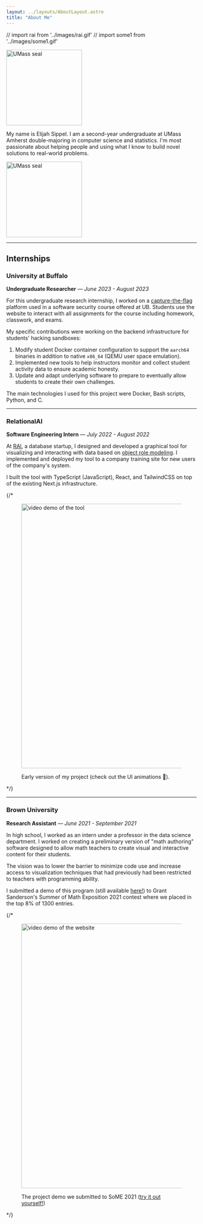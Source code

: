 ```yaml
---
layout: ../layouts/AboutLayout.astro
title: "About Me"
---
```

// import rai from '../images/rai.gif'
// import some1 from '../images/some1.gif'


<img class="hidden md:block float-right rounded-[50%] relative m-0.5 top-[-3rem]" style="border-outside:circle();" src={umass} id="seal" width="200" alt="UMass seal"/>

My name is Elijah Sippel. I am a second-year undergraduate at UMass Amherst double-majoring in computer science and statistics. 
I'm most passionate about helping people and using what I know to build novel solutions to real-world problems. 

<img class="visible md:hidden rounded-[50%] w-[200px]" style="border-outside:circle();" src={umass} id="seal" width="200" alt="UMass seal"/>

---

## Internships

### University at Buffalo
**Undergraduate Researcher** — *June 2023 - August 2023*

For this undergraduate research internship, I worked on a 
<a href="https://en.wikipedia.org/wiki/Capture_the_flag_(cybersecurity)" target="_blank">capture-the-flag</a>
platform used in a software security course offered at UB. Students use the website to interact with
all assignments for the course including homework, classwork, and exams.

My specific contributions were working on the backend infrastructure for students' hacking sandboxes:
1. Modify student Docker container configuration to support the `aarch64` binaries in addition to native `x86_64` (QEMU user space emulation).
2. Implemented new tools to help instructors monitor and collect student activity data to ensure academic honesty.
3. Update and adapt underlying software to prepare to eventually allow students to create their own challenges.

The main technologies I used for this project were Docker, Bash scripts, Python, and C.

---

### RelationalAI
**Software Engineering Intern** — *July 2022 - August 2022*

At <a href="https://relational.ai" target="_blank">RAI</a>, a database startup, I designed and developed a graphical tool for visualizing and interacting
with data based on  <a href="https://en.wikipedia.org/wiki/Object%E2%80%93role_modeling" target="_blank">object role modeling</a>. I implemented
and deployed my tool to a company training site for new users of the company's system.

I built the tool with TypeScript (JavaScript), React, and TailwindCSS on top of the existing Next.js infrastructure.

{/* <figure>
<img src={rai} alt="video demo of the tool" width="700"/>
<figcaption>Early version of my project (check out the UI  animations 👀).</figcaption>
</figure> */}

---

### Brown University
**Research Assistant** — *June 2021 - September 2021*

In high school, I worked as an intern under a professor in the data science department. I worked on
creating a preliminary version of "math authoring" software designed to allow math teachers to create
visual and interactive content for their students.

The vision was to lower the barrier to minimize code use and increase access to visualization techniques that had previously
had been restricted to teachers with programming ability.

I submitted a demo of this program (still available [here!](https://beautifuldatascience.netlify.app/)) to Grant Sanderson's
Summer of Math Exposition 2021 contest where we placed in the top 8% of 1300 entries.

{/* <figure>
<img src={some1} alt="video demo of the website" width="700"/>
<figcaption>The project demo we submitted to SoME 2021 (<a href="https://beautifuldatascience.netlify.app/" target="_blank">try it out yourself!</a>)</figcaption>
</figure> */}
